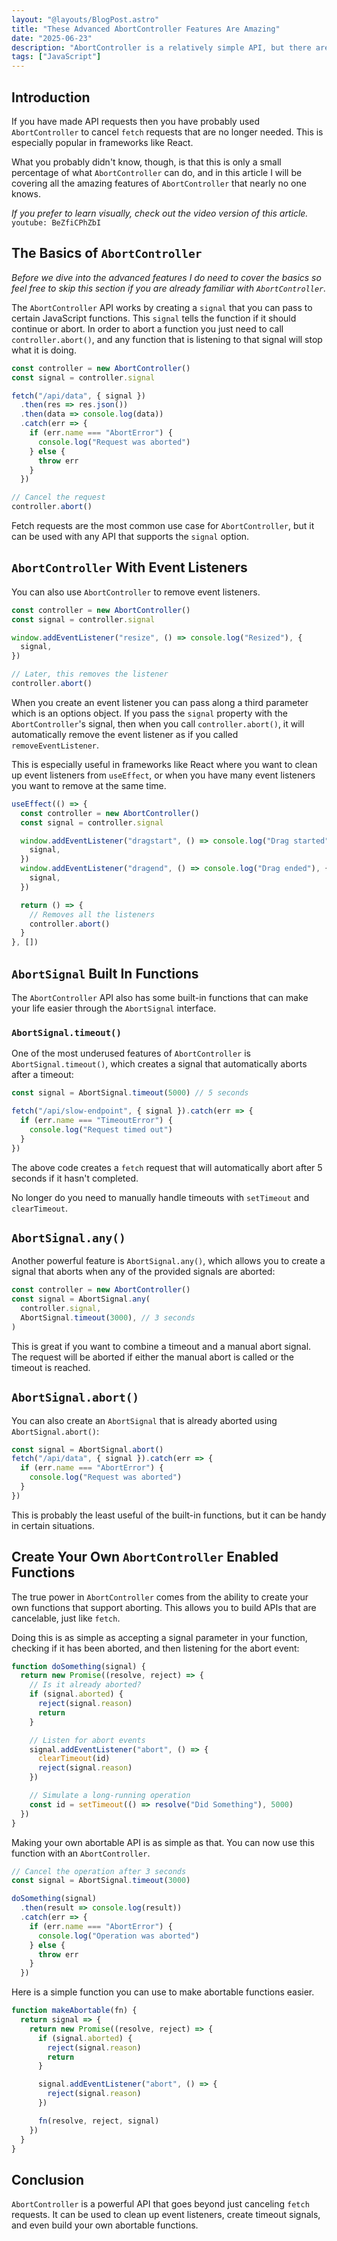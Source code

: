 ```yaml
---
layout: "@layouts/BlogPost.astro"
title: "These Advanced AbortController Features Are Amazing"
date: "2025-06-23"
description: "AbortController is a relatively simple API, but there are many advanced features that really empower AbortController to an amazing tool I use all the time."
tags: ["JavaScript"]
---
```


## Introduction

If you have made API requests then you have probably used `AbortController` to cancel `fetch` requests that are no longer needed. This is especially popular in frameworks like React.

What you probably didn't know, though, is that this is only a small percentage of what `AbortController` can do, and in this article I will be covering all the amazing features of `AbortController` that nearly no one knows.

_If you prefer to learn visually, check out the video version of this article._  
`youtube: BeZfiCPhZbI`

## The Basics of `AbortController`

_Before we dive into the advanced features I do need to cover the basics so feel free to skip this section if you are already familiar with `AbortController`._

The `AbortController` API works by creating a `signal` that you can pass to certain JavaScript functions. This `signal` tells the function if it should continue or abort. In order to abort a function you just need to call `controller.abort()`, and any function that is listening to that signal will stop what it is doing.

```js
const controller = new AbortController()
const signal = controller.signal

fetch("/api/data", { signal })
  .then(res => res.json())
  .then(data => console.log(data))
  .catch(err => {
    if (err.name === "AbortError") {
      console.log("Request was aborted")
    } else {
      throw err
    }
  })

// Cancel the request
controller.abort()
```

Fetch requests are the most common use case for `AbortController`, but it can be used with any API that supports the `signal` option.

## `AbortController` With Event Listeners

You can also use `AbortController` to remove event listeners.

```js
const controller = new AbortController()
const signal = controller.signal

window.addEventListener("resize", () => console.log("Resized"), {
  signal,
})

// Later, this removes the listener
controller.abort()
```

When you create an event listener you can pass along a third parameter which is an options object. If you pass the `signal` property with the `AbortController`'s signal, then when you call `controller.abort()`, it will automatically remove the event listener as if you called `removeEventListener`.

This is especially useful in frameworks like React where you want to clean up event listeners from `useEffect`, or when you have many event listeners you want to remove at the same time.

```js
useEffect(() => {
  const controller = new AbortController()
  const signal = controller.signal

  window.addEventListener("dragstart", () => console.log("Drag started"), {
    signal,
  })
  window.addEventListener("dragend", () => console.log("Drag ended"), {
    signal,
  })

  return () => {
    // Removes all the listeners
    controller.abort()
  }
}, [])
```

## `AbortSignal` Built In Functions

The `AbortController` API also has some built-in functions that can make your life easier through the `AbortSignal` interface.

### `AbortSignal.timeout()`

One of the most underused features of `AbortController` is `AbortSignal.timeout()`, which creates a signal that automatically aborts after a timeout:

```js
const signal = AbortSignal.timeout(5000) // 5 seconds

fetch("/api/slow-endpoint", { signal }).catch(err => {
  if (err.name === "TimeoutError") {
    console.log("Request timed out")
  }
})
```

The above code creates a `fetch` request that will automatically abort after 5 seconds if it hasn't completed.

No longer do you need to manually handle timeouts with `setTimeout` and `clearTimeout`.

## `AbortSignal.any()`

Another powerful feature is `AbortSignal.any()`, which allows you to create a signal that aborts when any of the provided signals are aborted:

```js
const controller = new AbortController()
const signal = AbortSignal.any(
  controller.signal,
  AbortSignal.timeout(3000), // 3 seconds
)
```

This is great if you want to combine a timeout and a manual abort signal. The request will be aborted if either the manual abort is called or the timeout is reached.

## `AbortSignal.abort()`

You can also create an `AbortSignal` that is already aborted using `AbortSignal.abort()`:

```js
const signal = AbortSignal.abort()
fetch("/api/data", { signal }).catch(err => {
  if (err.name === "AbortError") {
    console.log("Request was aborted")
  }
})
```

This is probably the least useful of the built-in functions, but it can be handy in certain situations.

## Create Your Own `AbortController` Enabled Functions

The true power in `AbortController` comes from the ability to create your own functions that support aborting. This allows you to build APIs that are cancelable, just like `fetch`.

Doing this is as simple as accepting a signal parameter in your function, checking if it has been aborted, and then listening for the abort event:

```js {3-7,9-13}
function doSomething(signal) {
  return new Promise((resolve, reject) => {
    // Is it already aborted?
    if (signal.aborted) {
      reject(signal.reason)
      return
    }

    // Listen for abort events
    signal.addEventListener("abort", () => {
      clearTimeout(id)
      reject(signal.reason)
    })

    // Simulate a long-running operation
    const id = setTimeout(() => resolve("Did Something"), 5000)
  })
}
```

Making your own abortable API is as simple as that. You can now use this function with an `AbortController`.

```js
// Cancel the operation after 3 seconds
const signal = AbortSignal.timeout(3000)

doSomething(signal)
  .then(result => console.log(result))
  .catch(err => {
    if (err.name === "AbortError") {
      console.log("Operation was aborted")
    } else {
      throw err
    }
  })
```

Here is a simple function you can use to make abortable functions easier.

```js
function makeAbortable(fn) {
  return signal => {
    return new Promise((resolve, reject) => {
      if (signal.aborted) {
        reject(signal.reason)
        return
      }

      signal.addEventListener("abort", () => {
        reject(signal.reason)
      })

      fn(resolve, reject, signal)
    })
  }
}
```

## Conclusion

`AbortController` is a powerful API that goes beyond just canceling `fetch` requests. It can be used to clean up event listeners, create timeout signals, and even build your own abortable functions.
